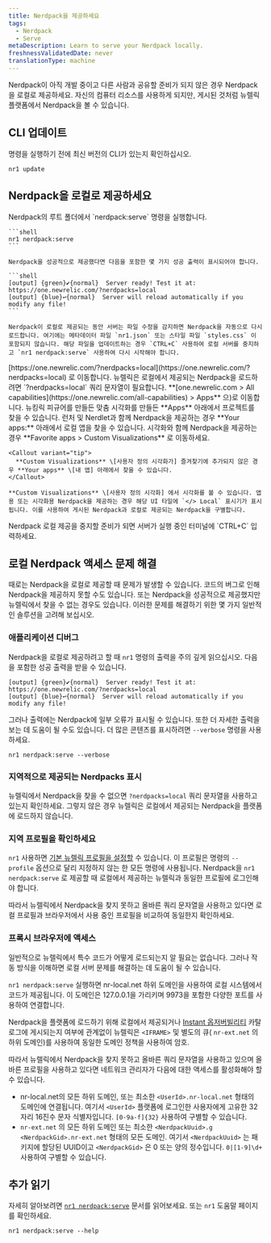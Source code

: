 ```yaml
---
title: Nerdpack을 제공하세요
tags:
  - Nerdpack
  - Serve
metaDescription: Learn to serve your Nerdpack locally.
freshnessValidatedDate: never
translationType: machine
---
```


Nerdpack이 아직 개발 중이고 다른 사람과 공유할 준비가 되지 않은 경우 Nerdpack을 로컬로 제공하세요. 자신의 컴퓨터 리소스를 사용하게 되지만, 게시된 것처럼 뉴렐릭 플랫폼에서 Nerdpack을 볼 수 있습니다.

## CLI 업데이트

명령을 실행하기 전에 최신 버전의 CLI가 있는지 확인하십시오.

```shell
nr1 update
```

## Nerdpack을 로컬로 제공하세요

<Steps>
  <Step>
    Nerdpack의 루트 폴더에서 `nerdpack:serve` 명령을 실행합니다.

    ```shell
    nr1 nerdpack:serve
    ```

    Nerdpack을 성공적으로 제공했다면 다음을 포함한 몇 가지 성공 출력이 표시되어야 합니다.

    ```shell
    [output] {green}✔{normal}  Server ready! Test it at: https://one.newrelic.com/?nerdpacks=local
    [output] {blue}↩{normal}  Server will reload automatically if you modify any file!
    ```

    Nerdpack이 로컬로 제공되는 동안 서버는 파일 수정을 감지하면 Nerdpack을 자동으로 다시 로드합니다. 여기에는 메타데이터 파일 `nr1.json` 또는 스타일 파일 `styles.css` 이 포함되지 않습니다. 해당 파일을 업데이트하는 경우 `CTRL+C` 사용하여 로컬 서버를 중지하고 `nr1 nerdpack:serve` 사용하여 다시 시작해야 합니다.
  </Step>

  <Step>
    [https://one.newrelic.com/?nerdpacks=local](https://one.newrelic.com/?nerdpacks=local) 로 이동합니다. 뉴렐릭은 로컬에서 제공되는 Nerdpack을 로드하려면 `?nerdpacks=local` 쿼리 문자열이 필요합니다.
  </Step>

  <Step>
    <DNT>**[one.newrelic.com > All capabilities](https://one.newrelic.com/all-capabilities) > Apps**</DNT> 으)로 이동합니다. 뉴킹릭 피규어를 만들든 맞춤 시각화를 만들든 <DNT>**Apps**</DNT> 아래에서 프로젝트를 찾을 수 있습니다.
  </Step>

  <Step>
    런처 및 Nerdlet과 함께 Nerdpack을 제공하는 경우 <DNT>**Your apps:**</DNT> 아래에서 로컬 앱을 찾을 수 있습니다. 시각화와 함께 Nerdpack을 제공하는 경우 <DNT>**Favorite apps > Custom Visualizations**</DNT> 로 이동하세요.

    <Callout variant="tip">
      **Custom Visualizations** \[사용자 정의 시각화가] 즐겨찾기에 추가되지 않은 경우 **Your apps** \[내 앱] 아래에서 찾을 수 있습니다.
    </Callout>

    **Custom Visualizations** \[사용자 정의 시각화] 에서 시각화를 볼 수 있습니다. 앱용 또는 시각화용 Nerdpack을 제공하는 경우 해당 UI 타일에 `</> Local` 표시기가 표시됩니다. 이를 사용하여 게시된 Nerdpack과 로컬로 제공되는 Nerdpack을 구별합니다.
  </Step>

  <Step>
    Nerdpack 로컬 제공을 중지할 준비가 되면 서버가 실행 중인 터미널에 `CTRL+C` 입력하세요.
  </Step>
</Steps>

## 로컬 Nerdpack 액세스 문제 해결

때로는 Nerdpack을 로컬로 제공할 때 문제가 발생할 수 있습니다. 코드의 버그로 인해 Nerdpack을 제공하지 못할 수도 있습니다. 또는 Nerdpack을 성공적으로 제공했지만 뉴렐릭에서 찾을 수 없는 경우도 있습니다. 이러한 문제를 해결하기 위한 몇 가지 일반적인 솔루션을 고려해 보십시오.

### 애플리케이션 디버그

Nerdpack을 로컬로 제공하려고 할 때 `nr1` 명령의 출력을 주의 깊게 읽으십시오. 다음을 포함한 성공 출력을 받을 수 있습니다.

```shell
[output] {green}✔{normal}  Server ready! Test it at: https://one.newrelic.com/?nerdpacks=local
[output] {blue}↩{normal}  Server will reload automatically if you modify any file!
```

그러나 출력에는 Nerdpack에 일부 오류가 표시될 수 있습니다. 또한 더 자세한 출력을 보는 데 도움이 될 수도 있습니다. 더 많은 콘텐츠를 표시하려면 `--verbose` 명령을 사용하세요.

```shell
nr1 nerdpack:serve --verbose
```

### 지역적으로 제공되는 Nerdpacks 표시

뉴렐릭에서 Nerdpack을 찾을 수 없으면 `?nerdpacks=local` 쿼리 문자열을 사용하고 있는지 확인하세요. 그렇지 않은 경우 뉴렐릭은 로컬에서 제공되는 Nerdpack을 플랫폼에 로드하지 않습니다.

### 지역 프로필을 확인하세요

`nr1` 사용하면 [기본 뉴렐릭 프로필을 설정할](/docs/new-relic-solutions/build-nr-ui/nr1-cli/nr1-common/#nr1-profiles) 수 있습니다. 이 프로필은 명령의 `--profile` 옵션으로 달리 지정하지 않는 한 모든 명령에 사용됩니다. Nerdpack을 `nr1 nerdpack:serve` 로 제공할 때 로컬에서 제공하는 뉴렐릭과 동일한 프로필에 로그인해야 합니다.

따라서 뉴렐릭에서 Nerdpack을 찾지 못하고 올바른 쿼리 문자열을 사용하고 있다면 로컬 프로필과 브라우저에서 사용 중인 프로필을 비교하여 동일한지 확인하세요.

### 프록시 브라우저에 액세스

일반적으로 뉴렐릭에서 특수 코드가 어떻게 로드되는지 알 필요는 없습니다. 그러나 작동 방식을 이해하면 로컬 서버 문제를 해결하는 데 도움이 될 수 있습니다.

`nr1 nerdpack:serve` 실행하면 nr-local.net 하위 도메인을 사용하여 로컬 시스템에서 코드가 제공됩니다. 이 도메인은 127.0.0.1을 가리키며 9973을 포함한 다양한 포트를 사용하여 연결합니다.

Nerdpack을 플랫폼에 로드하기 위해 로컬에서 제공되거나 [Instant 옵저버빌리티](https://newrelic.com/instant-observability) 카탈로그에 게시되는지 여부에 관계없이 뉴렐릭은 `<IFRAME>` 및 별도의 큐( `nr-ext.net` 의 하위 도메인)를 사용하여 동일한 도메인 정책을 사용하여 암호.

따라서 뉴렐릭에서 Nerdpack을 찾지 못하고 올바른 쿼리 문자열을 사용하고 있으며 올바른 프로필을 사용하고 있다면 네트워크 관리자가 다음에 대한 액세스를 활성화해야 할 수 있습니다.

* nr-local.net의 모든 하위 도메인, 또는 최소한 `<UserId>.nr-local.net` 형태의 도메인에 연결됩니다. 여기서 `<UserId>` 플랫폼에 로그인한 사용자에게 고유한 32자리 16진수 문자 식별자입니다. `[0-9a-f]{32}` 사용하여 구별할 수 있습니다.
* `nr-ext.net` 의 모든 하위 도메인 또는 최소한 `<NerdpackUuid>.g <NerdpackGid>.nr-ext.net` 형태의 모든 도메인. 여기서 `<NerdpackUuid>` 는 패키지에 할당된 UUID이고 `<NerdpackGid>` 은 0 또는 양의 정수입니다. `0|[1-9]\d+` 사용하여 구별할 수 있습니다.

## 추가 읽기

자세히 알아보려면 [`nr1 nerdpack:serve`](/explore-docs/nr1-nerdpack#nr1-nerdpackserve) 문서를 읽어보세요. 또는 `nr1` 도움말 페이지를 확인하세요.

```shell
nr1 nerdpack:serve --help
```
